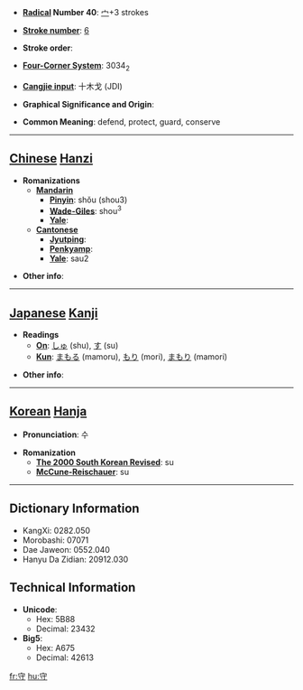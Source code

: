 * '''[[Wiktionary:Chinese radical index| Radical]] Number 40''': [[Wiktionary:Chinese radical index 宀|宀]]+3 strokes

* '''[[Wiktionary:Chinese total strokes index|Stroke number]]''': [[Wiktionary:Chinese total strokes index 6|6]]

* '''Stroke order''': 

* '''[[Wiktionary:Chinese four corner index|Four-Corner System]]''': 3034<sub>2</sub>

* '''[[Wiktionary:Chinese Cangjie index|Cangjie input]]''': 十木戈 (JDI)

* '''Graphical Significance and Origin''': 

* '''Common Meaning''': defend, protect, guard, conserve

----

== [[Chinese]] [[Hanzi]] ==

* '''Romanizations'''
** '''[[Mandarin]]'''
*** '''[[Pinyin]]''': shǒu (shou3)
*** '''[[Wade-Giles]]''': shou<sup>3</sup>
*** '''[[Yale]]''': 
** '''[[Cantonese]]'''
*** '''[[Jyutping]]''':
*** '''[[Penkyamp]]''': 
*** '''[[Yale]]''': sau2

* '''Other info''': 

----

== [[Japanese]] [[Kanji]] ==

* '''Readings'''
** '''[[On]]''': [[しゅ]] (shu), [[す]] (su)
** '''[[Kun]]''': [[まもる]] (mamoru), [[もり]] (mori), [[まもり]] (mamori)

* '''Other info''':  

----

== [[Korean]] [[Hanja]] ==

* '''Pronunciation''': 수

* '''Romanization'''
** '''[[The 2000 South Korean Revised Romanization|The 2000 South Korean Revised]]''': su
** '''[[McCune-Reischauer]]''': su

----

== Dictionary Information ==

* KangXi: 0282.050
* Morobashi: 07071
* Dae Jaweon: 0552.040
* Hanyu Da Zidian: 20912.030

== Technical Information ==

* '''Unicode''':
** Hex: 5B88
** Decimal: 23432
* '''Big5''':
** Hex: A675
** Decimal: 42613

[[fr:守]]
[[hu:守]]